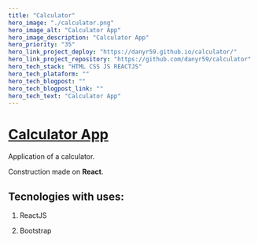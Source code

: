 ```yaml
---
title: "Calculator"
hero_image: "./calculator.png"
hero_image_alt: "Calculator App"
hero_image_description: "Calculator App"
hero_priority: "35"
hero_link_project_deploy: "https://danyr59.github.io/calculator/"
hero_link_project_repository: "https://github.com/danyr59/calculator"
hero_tech_stack: "HTML CSS JS REACTJS"
hero_tech_plataform: ""
hero_tech_blogpost: ""
hero_tech_blogpost_link: ""
hero_tech_text: "Calculator App"
---
```


# [Calculator App](https://danyr59.github.io/calculator/ "calculator") 

Application of a calculator.

Construction made on **React**.

## **Tecnologies with uses:** 

1. ReactJS 
    
2. Bootstrap

